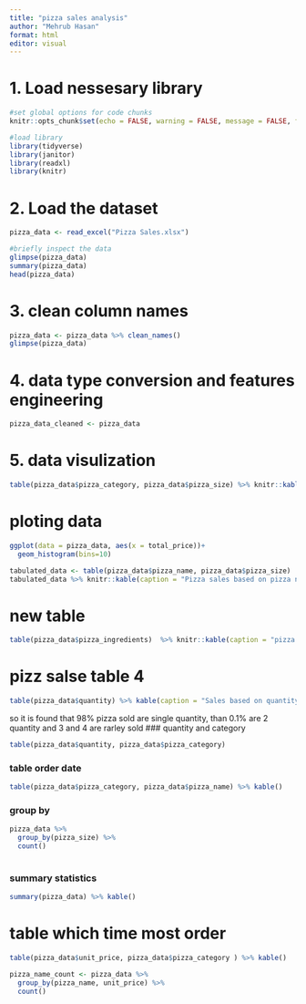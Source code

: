 ```yaml
---
title: "pizza sales analysis"
author: "Mehrub Hasan"
format: html
editor: visual
---
```

# 1. Load nessesary library
```r

#set global options for code chunks
knitr::opts_chunk$set(echo = FALSE, warning = FALSE, message = FALSE, fig.width = 10, fig.height = 7)

#load library
library(tidyverse)
library(janitor)
library(readxl)
library(knitr)

```

# 2. Load the dataset
```r
pizza_data <- read_excel("Pizza Sales.xlsx")

#briefly inspect the data 
glimpse(pizza_data)
summary(pizza_data)
head(pizza_data)
```

# 3. clean column names 
```r
pizza_data <- pizza_data %>% clean_names()
glimpse(pizza_data)
```

# 4. data type conversion  and features engineering

```r
pizza_data_cleaned <- pizza_data
```

# 5. data visulization 
```r
table(pizza_data$pizza_category, pizza_data$pizza_size) %>% knitr::kable(caption = "Pizza sales based on category")
```


# ploting data 
```r
ggplot(data = pizza_data, aes(x = total_price))+
  geom_histogram(bins=10)
```
```r
tabulated_data <- table(pizza_data$pizza_name, pizza_data$pizza_size) 
tabulated_data %>% knitr::kable(caption = "Pizza sales based on pizza names")

```

# new table
```r
table(pizza_data$pizza_ingredients)  %>% knitr::kable(caption = "pizza sales based on ingredients") 
```

# pizz salse table 4
```r
table(pizza_data$quantity) %>% kable(caption = "Sales based on quantity")
```
so it is found that 98% pizza sold are single quantity, than 0.1% are 2 quantity and 3 and 4 are rarley sold 
### quantity and category 
```r
table(pizza_data$quantity, pizza_data$pizza_category)
```


### table order date
```r
table(pizza_data$pizza_category, pizza_data$pizza_name) %>% kable()
```

### group by 

```r
pizza_data %>% 
  group_by(pizza_size) %>% 
  count()
  
```

### summary statistics 
```r
summary(pizza_data) %>% kable()
```


# table which time most order 
```r
table(pizza_data$unit_price, pizza_data$pizza_category ) %>% kable()
```

```r
pizza_name_count <- pizza_data %>% 
  group_by(pizza_name, unit_price) %>% 
  count()
```

